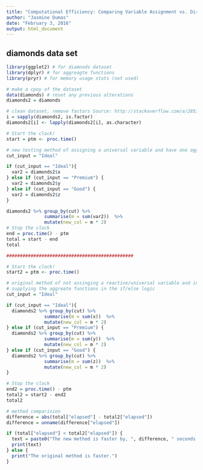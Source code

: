 ```yaml
---
title: "Computational Efficiency: Comparing Variable Assignment vs. Direct Function Usage"
author: "Jasmine Dumas"
date: "February 3, 2016"
output: html_document
---
```


## diamonds data set
```r
library(ggplot2) # for diamnods dataset
library(dplyr) # for aggreagte functions
library(pryr) # for memory usage stats (not used)

# make a cpoy of the dataset
data(diamonds) # reset any previous alterations
diamonds2 = diamonds

# clean dataset, remove factors Source: http://stackoverflow.com/a/2853231
i = sapply(diamonds2, is.factor)
diamonds2[i] <- lapply(diamonds2[i], as.character)

# Start the clock!
start = ptm <- proc.time() 

# new testing method of assigning a universal variable and have one aggregate functions
cut_input = "Ideal"

if (cut_input == "Ideal"){
  var2 = diamonds2$x
} else if (cut_input == "Premium") {
  var2 = diamonds2$y
} else if (cut_input == "Good") {
  var2 = diamonds2$z
}

diamonds2 %>% group_by(cut) %>% 
              summarise(m = sum(var2))  %>% 
              mutate(new_col = m * 2) 
# Stop the clock
end = proc.time() - ptm
total = start - end
total

###############################################

# Start the clock!
start2 = ptm <- proc.time()

# original method of not assinging a reactive/universal variable and instead directly
# supplying the aggreate functions in the if/else logic
cut_input = "Ideal"

if (cut_input == "Ideal"){
  diamonds2 %>% group_by(cut) %>% 
              summarise(m = sum(x))  %>%                       
              mutate(new_col = m * 2) 
} else if (cut_input == "Premium") {
  diamonds2 %>% group_by(cut) %>% 
              summarise(m = sum(y))  %>%                       
              mutate(new_col = m * 2) 
} else if (cut_input == "Good") {
  diamonds2 %>% group_by(cut) %>% 
              summarise(m = sum(z))  %>%                       
              mutate(new_col = m * 2) 
}

# Stop the clock
end2 = proc.time() - ptm
total2 = start2 - end2
total2

# method comparision
difference = abs(total["elapsed"] - total2["elapsed"])
difference = unname(difference["elapsed"])

if (total["elapsed"] < total2["elapsed"]) {
  text = paste0("The new method is faster by, ", difference, " seconds.")
  print(text)
} else {
  print("The original method is faster.")
}
```


